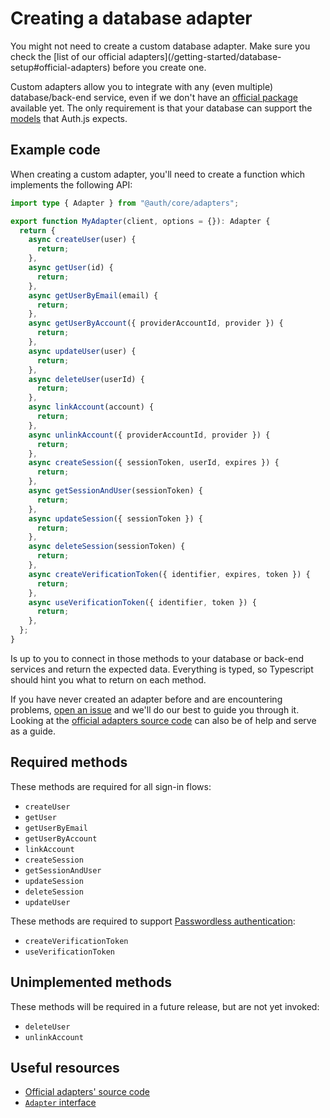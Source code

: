 
# Creating a database adapter

<Callout>
  You might not need to create a custom database adapter. Make sure you check
  the [list of our official
  adapters](/getting-started/database-setup#official-adapters) before you create one.
</Callout>

Custom adapters allow you to integrate with any (even multiple) database/back-end service, even if we don't have an [official package](/getting-started/database-setup#official-adapters) available yet. The only requirement is that your database can support the [models](/getting-started/database-setup#database-models) that Auth.js expects.

## Example code

When creating a custom adapter, you'll need to create a function which implements the following API:

```ts
import type { Adapter } from "@auth/core/adapters";

export function MyAdapter(client, options = {}): Adapter {
  return {
    async createUser(user) {
      return;
    },
    async getUser(id) {
      return;
    },
    async getUserByEmail(email) {
      return;
    },
    async getUserByAccount({ providerAccountId, provider }) {
      return;
    },
    async updateUser(user) {
      return;
    },
    async deleteUser(userId) {
      return;
    },
    async linkAccount(account) {
      return;
    },
    async unlinkAccount({ providerAccountId, provider }) {
      return;
    },
    async createSession({ sessionToken, userId, expires }) {
      return;
    },
    async getSessionAndUser(sessionToken) {
      return;
    },
    async updateSession({ sessionToken }) {
      return;
    },
    async deleteSession(sessionToken) {
      return;
    },
    async createVerificationToken({ identifier, expires, token }) {
      return;
    },
    async useVerificationToken({ identifier, token }) {
      return;
    },
  };
}
```

Is up to you to connect in those methods to your database or back-end services and return the expected data. Everything is typed, so Typescript should hint you what to return on each method.

If you have never created an adapter before and are encountering problems, [open an issue](https://github.com/nextauthjs/next-auth/issues) and we'll do our best to guide you through it. Looking at the [official adapters source code](https://github.com/nextauthjs/next-auth/tree/main/packages) can also be of help and serve as a guide.

## Required methods

These methods are required for all sign-in flows:

- `createUser`
- `getUser`
- `getUserByEmail`
- `getUserByAccount`
- `linkAccount`
- `createSession`
- `getSessionAndUser`
- `updateSession`
- `deleteSession`
- `updateUser`

These methods are required to support [Passwordless
authentication](/getting-started/authentication#setup-passwordless):

- `createVerificationToken`
- `useVerificationToken`

## Unimplemented methods

These methods will be required in a future release, but are not yet invoked:

- `deleteUser`
- `unlinkAccount`

## Useful resources

- [Official adapters' source code](https://github.com/nextauthjs/next-auth/tree/main/packages)
- [`Adapter` interface](/reference/core/adapters#adapter)

